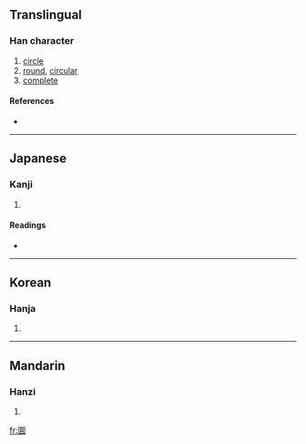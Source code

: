 {{see|圓}}
==Translingual==

===Han character===
{{Han char|rn=31|rad=囗|as=09|sn=12|four=|canj=田戈月金 (WIBC)}}

# [[circle]]
# [[round]], [[circular]]
# [[complete]]

====References====
* {{Han ref|kx=0220.051|dkj=04813|hdz=10723.010|uh=570E|ud=22286}}

----

==Japanese==

===Kanji===
{{ja-kanji|grade=|rs=囗09}}

# {{defn|Japanese}}

====Readings====
* {{ja-readings|on=[[えん]] (en)|kun=[[まるい]] (marui)}}

----

==Korean==

===Hanja===
{{ko-hanja|hangeul=원|rv=won|mr=wŏn}}

# {{defn|Korean}}

----

==Mandarin==

===Hanzi===
{{cmn-hanzi|pin=[[yuán]] ([[yuan2]])|wg=yüan<sup>2</sup>}}

# {{defn|Mandarin}}

[[fr:圎]]